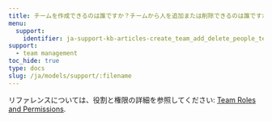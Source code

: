 ```yaml
---
title: チームを作成できるのは誰ですか？チームから人を追加または削除できるのは誰ですか？プロジェクトを削除できるのは誰ですか？
menu:
  support:
    identifier: ja-support-kb-articles-create_team_add_delete_people_team
support:
  - team management
toc_hide: true
type: docs
slug: /ja/models/support/:filename
---
```

リファレンスについては、役割と権限の詳細を参照してください: [Team Roles and Permissions](/ja/platform/app/settings-page/teams/#team-roles-and-permissions).